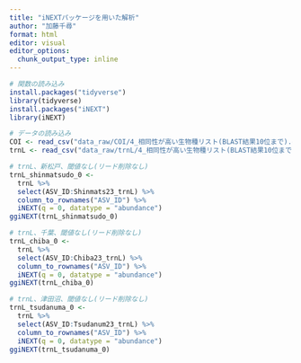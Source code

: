 ```yaml
---
title: "iNEXTパッケージを用いた解析"
author: "加藤千尋"
format: html
editor: visual
editor_options: 
  chunk_output_type: inline
---
```


```r
# 関数の読み込み
install.packages("tidyverse")
library(tidyverse)
install.packages("iNEXT")
library(iNEXT)

# データの読み込み
COI <- read_csv("data_raw/COI/4_相同性が高い生物種リスト(BLAST結果10位まで).csv")
trnL <- read_csv("data_raw/trnL/4_相同性が高い生物種リスト(BLAST結果10位まで).csv")
```

```r
# trnL、新松戸、閾値なし(リード削除なし)
trnL_shinmatsudo_0 <-
  trnL %>%
  select(ASV_ID:Shinmats23_trnL) %>%
  column_to_rownames("ASV_ID") %>%
  iNEXT(q = 0, datatype = "abundance")
ggiNEXT(trnL_shinmatsudo_0)
```

```r
# trnL、千葉、閾値なし(リード削除なし)
trnL_chiba_0 <-
  trnL %>%
  select(ASV_ID:Chiba23_trnL) %>%
  column_to_rownames("ASV_ID") %>%
  iNEXT(q = 0, datatype = "abundance")
ggiNEXT(trnL_chiba_0)
```

```r
# trnL、津田沼、閾値なし(リード削除なし)
trnL_tsudanuma_0 <-
  trnL %>%
  select(ASV_ID:Tsudanum23_trnL) %>%
  column_to_rownames("ASV_ID") %>%
  iNEXT(q = 0, datatype = "abundance")
ggiNEXT(trnL_tsudanuma_0)
```

